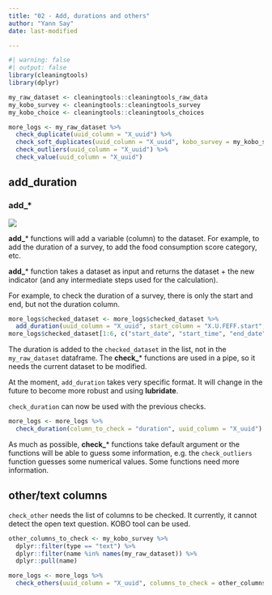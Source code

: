 ```yaml
---
title: "02 - Add, durations and others"
author: "Yann Say"
date: last-modified

---
```

```r
#| warning: false
#| output: false
library(cleaningtools)
library(dplyr)

my_raw_dataset <- cleaningtools::cleaningtools_raw_data
my_kobo_survey <- cleaningtools::cleaningtools_survey
my_kobo_choice <- cleaningtools::cleaningtools_choices

more_logs <- my_raw_dataset %>% 
  check_duplicate(uuid_column = "X_uuid") %>% 
  check_soft_duplicates(uuid_column = "X_uuid", kobo_survey = my_kobo_survey, sm_separator = ".") %>%
  check_outliers(uuid_column = "X_uuid") %>%
  check_value(uuid_column = "X_uuid") 
```

## add_duration

::: {.callout-tip appearance="minimal"}
### add\_\*

![](../config/images/verb%20-%20add.png)

**add\_**\* functions will add a variable (column) to the dataset. For example, to add the duration of a survey, to add the food consumption score category, etc.

**add\_**\* function takes a dataset as input and returns the dataset + the new indicator (and any intermediate steps used for the calculation).

For example, to check the duration of a survey, there is only the start and end, but not the duration column.
:::

```r
more_logs$checked_dataset <- more_logs$checked_dataset %>% 
  add_duration(uuid_column = "X_uuid", start_column = "X.U.FEFF.start", end_column = "end")
more_logs$checked_dataset[1:6, c("start_date", "start_time", "end_date", "end_time", "days_diff", "duration")]

```

::: {.callout-warning .column-margin}
The duration is added to the `checked_dataset` in the list, not in the `my_raw_dataset` dataframe. The **check\_**\* functions are used in a pipe, so it needs the current dataset to be modified.
:::

::: {.callout-warning .column-margin}
At the moment, `add_duration` takes very specific format. It will change in the future to become more robust and using **lubridate**.
:::

`check_duration` can now be used with the previous checks.

```r
more_logs <- more_logs %>% 
  check_duration(column_to_check = "duration", uuid_column = "X_uuid")
```

As much as possible, **check\_**\* functions take default argument or the functions will be able to guess some information, e.g. the `check_outliers` function guesses some numerical values. Some functions need more information.

## other/text columns

`check_other` needs the list of columns to be checked. It currently, it cannot detect the open text question. KOBO tool can be used.

```r
other_columns_to_check <- my_kobo_survey %>% 
  dplyr::filter(type == "text") %>% 
  dplyr::filter(name %in% names(my_raw_dataset)) %>%
  dplyr::pull(name) 

more_logs <- more_logs %>% 
  check_others(uuid_column = "X_uuid", columns_to_check = other_columns_to_check) 
```
